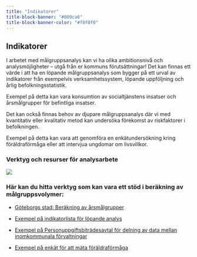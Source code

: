 ```yaml
---
title: "Indikatorer"
title-block-banner: "#009ca6"
title-block-banner-color: "#f0f0f0"
---
```



## Indikatorer

I arbetet med målgruppsanalys kan vi ha olika ambitionsnivå och analysmöjligheter – utgå från er kommuns förutsättningar!
Det kan finnas ett värde i att ha en löpande målgruppsanalys som bygger på ett urval av indikatorer från exempelvis verksamhetssystem, löpande uppföljning och årlig befolkningsstatistik.

Exempel på detta kan vara konsumtion av socialtjänstens insatser och årsmålgrupper för befintliga insatser.

Det kan också finnas behov av djupare målgruppsanalys där vi med kvantitativ eller kvalitativ metod kan undersöka förekomst av riskfaktorer i befolkningen. 

Exempel på detta kan vara att genomföra en enkätundersökning kring föräldraförmåga eller att intervjua ungdomar om livsvillkor.


### Verktyg och resurser för analysarbete

![](/analyser.png)



### Här kan du hitta verktyg som kan vara ett stöd i beräkning av målgruppsvolymer:


- [Göteborgs stad: Beräkning av årsmålgrupper](/arsmalgrupp_gbg.xlsx)

- [Exempel på indikatorlista för löpande analys](/arsmalgrupp_gbg.xlsx)

- [Exempel på Personuppgiftsbiträdesavtal för delning av data mellan inomkommunala förvaltningar](/arsmalgrupp_gbg.xlsx)

- [Exempel på enkät för att mäta föräldraförmåga](/arsmalgrupp_gbg.xlsx)
